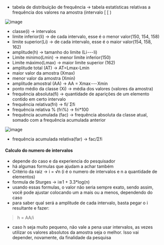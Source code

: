 






-   tabela de distribuição de frequência → tabela estatísticas relativas
    a frequência dos valores na amostra (intervalo \[ \[ )

![image](/image/image_397.png)

-   classe(i) → intervalos
-   limite inferior(li) → de cada intervalo, esse é o menor valor(150,
    154, 158)
-   limite superior(Li) → de cada intervalo, esse é o maior valor(154,
    158, 162)
-   amplitude(h) → tamanho do limite (Li --- li)
-   Limite minimo(Lmin) → menor limite inferior(150)
-   Limite máximo(Lmax) → maior limite superior (162)
-   amplitude total (AT) → AT=Lmax-Lmin
-   maior valor da amostra (Xmax)
-   menor valor da amostra (Xmin)
-   amplitude amostral (AA) → AA = Xmax --- Xmin
-   ponto médio da classe (Xi) → média dos valores (valores da amostra)
-   frequência absoluta(fi) → quantidade de aparições de um elemento
    contido em certo intervalo
-   frequência relativa(fri) → fi/ Σfi
-   frequência relativa % (fri%) → fri\*100
-   frequência acumulada (fac) → frequência absoluta da classe atual,
    somado com a frequência acumulada anterior

![image](/image/image_398.png)

-   frequência acumulada relativa(far) → fac/Σfi








#### Calculo do numero de intervalos

-   depende do caso e da experiencia do pesquisador
-   há algumas formulas que ajudam a achar também
-   Critério da raiz → i = √n (i é o numero de intervalos e n a
    quantidade de elementos)
-   formula de Sturges → i≅1 + 3.3\*log(n)
-   usando essas formulas, o valor não seria sempre exato, sendo assim,
    você pode ajustar colocando um a mais ou a menos, dependendo do caso
-   para saber qual será a amplitude de cada intervalo, basta pegar o i
    resultante e fazer:

> h = AA/i

-   caso h seja muito pequeno, não vale a pena usar intervalos, as vezes
    utilizar os valores absolutos da amostra seja o melhor. Isso vai
    depender, novamente, da finalidade da pesquisa



